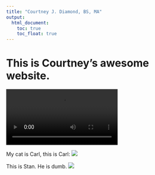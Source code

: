 ```yaml
---
title: "Courtney J. Diamond, BS, MA"
output: 
  html_document:
    toc: true
    toc_float: true
---
```


# This is Courtney's awesome website.

![](images/octopus.mp4)


My cat is Carl, this is Carl: 
![](images/carl.jpeg)

This is Stan. He is dumb.
![](images/stan.jpeg)